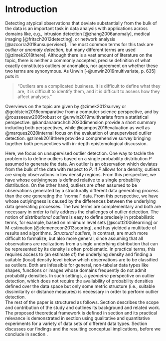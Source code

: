 # Introduction{#sec:intro}

Detecting atypical observations that deviate substantially from the bulk of the data is an important task in data analysis with applications across domains like, e.g.,
intrusion detection [@zhang2006anomaly], medical imaging [@fritsch2012detecting], or network analysis [@azcorra2018unsupervised]. 
The most common terms for this task are *outlier* or *anomaly detection*, but
many different terms are used [@zimek2018there]. Although there is a 
vast amount of literature on the topic, there is neither a commonly accepted, precise definition of what exactly constitutes outliers or anomalies, nor agreement on whether these two terms are synonymous. As Unwin [-@unwin2019multivariate, p. 635] puts it:

> "Outliers are a complicated business. It is difficult to define what they are, it is
difficult to identify them, and it is difficult to assess how they affect analyses."

\noindent Overviews on the topic are given by @zimek2012survey or @goldstein2016comparative from a computer science perspective, and by @rousseeuw2005robust or @unwin2019multivariate from a statistical perspective. @kandanaarachchi2020dimension provide a short summary including both perspectives, while @campos2016evaluation as well as @marques2020internal focus on the evaluation of unsupervised outlier detection. @zimek2018there provide a comprehensive survey bringing together both perspectives with in-depth epistemological discussion.  

Here, we focus on unsupervised outlier detection. One way to tackle the problem is to define outliers based on a single probability distribution $P$ assumed to generate the data. An outlier is an observation which deviates from the bulk of the data with respect to $P$. If $P$ allows for a density, outliers are simply observations in low density regions. From this perspective, we have \textit{distributional outliers} whose outlyingness is defined relative to a single probability distribution. On the other hand, outliers are often assumed to be observations generated by a structurally different data generating process than the one generating the "normal" data. From this perspective, we have \textit{structural outliers} whose outlyingness is caused by the differences between the underlying data generating processes. 
The two terms are complementary and both are necessary in order to fully address the challenges of outlier detection. The notion of *distributional outliers* is easy to define precisely in probabilistic terms, for example, based on minimum level sets [@scott2006learning] or M-estimation [@clemenccon2013scoring], and has yielded a multitude of results and algorithms. *Structural outliers*, in contrast, are much more difficult to formalize, but also more general, since assuming that all observations are realizations from a single underlying distribution that can be represented by its density is often problematic. In practical terms, this requires access to (an estimate of) the underlying density and finding a suitable (local) density level below which observations are to be classified as outliers. 
Both are infeasible for general, non-tabular data types like shapes, functions or images whose domains frequently do not admit probability densities. In such settings,
a *geometric* perspective on outlier detection, which does not require the availability of probability densities defined over the data space but only some metric structure (i.e., suitable dissimilarity or distance measures) is necessary in order to perform outlier detection.  
\indent The rest of the paper is structured as follows. Section \ref{sec:prelims} describes the scope and contribution of the study and outlines its background and related work. 
The proposed theoretical framework is defined in section \ref{sec:framework} and its practical relevance is demonstrated in section \ref{sec:exps} using qualitative and quantitative experiments for a variety of data sets of different data types. Section \ref{sec:discussion} discusses our findings and the resulting conceptual implications, before we conclude in section \ref{sec:conclusion}.
